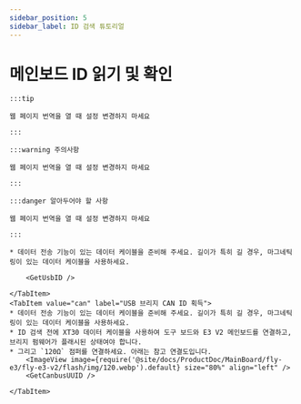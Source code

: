 ```yaml
---
sidebar_position: 5
sidebar_label: ID 검색 튜토리얼
---
```










# 메인보드 ID 읽기 및 확인

    :::tip

    웹 페이지 번역을 열 때 설정 변경하지 마세요

    :::

    :::warning 주의사항

    웹 페이지 번역을 열 때 설정 변경하지 마세요

    :::

    :::danger 알아두어야 할 사항

    웹 페이지 번역을 열 때 설정 변경하지 마세요

    :::

<Tabs>
    <TabItem value="usb" label="USB ID 획득" default>
        
    * 데이터 전송 기능이 있는 데이터 케이블을 준비해 주세요. 길이가 특히 길 경우, 마그네틱 링이 있는 데이터 케이블을 사용하세요.
    
        <GetUsbID />
        
    </TabItem>
    <TabItem value="can" label="USB 브리지 CAN ID 획득">
    * 데이터 전송 기능이 있는 데이터 케이블을 준비해 주세요. 길이가 특히 길 경우, 마그네틱 링이 있는 데이터 케이블을 사용하세요.
    * ID 검색 전에 XT30 데이터 케이블을 사용하여 도구 보드와 E3 V2 메인보드를 연결하고, 브리지 펌웨어가 플래시된 상태여야 합니다.
    * 그리고 `120Ω` 점퍼를 연결하세요. 아래는 참고 연결도입니다.
        <ImageView image={require('@site/docs/ProductDoc/MainBoard/fly-e3/fly-e3-v2/flash/img/120.webp').default} size="80%" align="left" />    
        <GetCanbusUUID />

    </TabItem>
</Tabs>